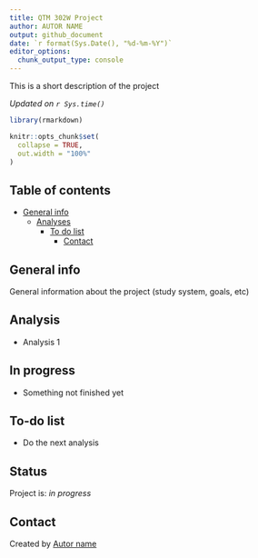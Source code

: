 ```yaml
---
title: QTM 302W Project
author: AUTOR NAME
output: github_document
date: `r format(Sys.Date(), "%d-%m-%Y")`
editor_options:
  chunk_output_type: console
---
```


<!-- Short Description  -->
This is a short description of the project

*Updated on `r Sys.time()`*

<!-- README.md is generated from README.Rmd. Please edit that file -->

```r

library(rmarkdown)

knitr::opts_chunk$set(
  collapse = TRUE,
  out.width = "100%"
)
```


## Table of contents
* [General info](#general-info)
  * [Analyses](#Analyses)
    * [To do list](#to-do-list)
      * [Contact](#contact)

## General info

General information about the project (study system, goals, etc)

## Analysis

* Analysis 1

## In progress

*  Something not finished yet

## To-do list

* Do the next analysis

## Status
Project is: _in progress_

## Contact
Created by [Autor name](website_URL)
